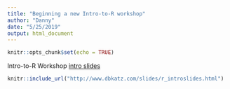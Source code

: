 ```yaml
---
title: "Beginning a new Intro-to-R workshop"
author: "Danny"
date: "5/25/2019"
output: html_document
---
```


```r
knitr::opts_chunk$set(echo = TRUE)
```
Intro-to-R Workshop [intro slides]("http://www.dbkatz.com/slides/r_introslides.html")
```r
knitr::include_url("http://www.dbkatz.com/slides/r_introslides.html")

```